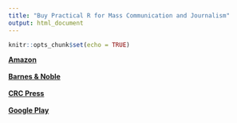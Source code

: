 ```yaml
---
title: "Buy Practical R for Mass Communication and Journalism"
output: html_document
---
```


```r
knitr::opts_chunk$set(echo = TRUE)
```

**[Amazon](https://www.amazon.com/Practical-Mass-Communication-Journalism-Chapman/dp/1138726915/)** <br /><br />
**[Barnes & Noble](https://www.barnesandnoble.com/w/practical-r-for-mass-communication-and-journalism-sharon-machlis/1129214032?ean=9781138726918)** <br /><br />
**[CRC Press](https://www.crcpress.com/Practical-R-for-Mass-Communication-and-Journalism/Machlis/p/book/9781138726918)** <br /><br />
**[Google Play](https://play.google.com/store/books/details/Sharon_Machlis_Practical_R_for_Mass_Communication?id=KPqADwAAQBAJ)** <br /><br />

